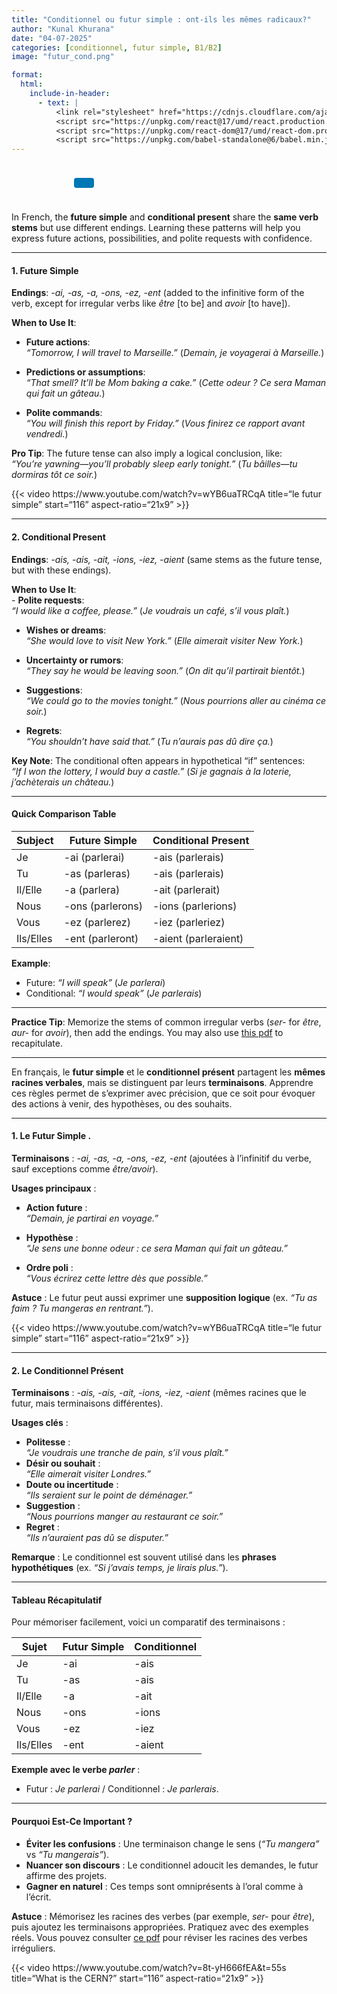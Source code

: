 ```yaml
---
title: "Conditionnel ou futur simple : ont-ils les mêmes radicaux?"
author: "Kunal Khurana"
date: "04-07-2025"
categories: [conditionnel, futur simple, B1/B2]
image: "futur_cond.png"

format:
  html:
    include-in-header:
      - text: |
          <link rel="stylesheet" href="https://cdnjs.cloudflare.com/ajax/libs/font-awesome/6.0.0/css/all.min.css">
          <script src="https://unpkg.com/react@17/umd/react.production.min.js"></script>
          <script src="https://unpkg.com/react-dom@17/umd/react-dom.production.min.js"></script>
          <script src="https://unpkg.com/babel-standalone@6/babel.min.js"></script>
---
```


::: {style="text-align: left; padding: 10px;"}
<a href="mailto:frenchwithkunal@gmail.com" target="_blank" style="margin: 0 10px; color: #000;"><i class="fas fa-envelope fa-lg"></i></a> <a href="https://www.instagram.com/frenchwithkunal" target="_blank" style="margin: 0 10px; color: #E1306C;"><i class="fab fa-instagram fa-lg"></i></a> <a href="https://frenchwithkunal.ca" target="_blank" style="margin: 0 10px; color: #0077b5;"><i class="fas fa-globe fa-lg"></i></a> <a href="https://whatsapp.com/channel/0029Vb57n2e7dmegpjYpyi3V" target="_blank" style="margin: 0 10px; color: #25D366;"><i class="fab fa-whatsapp fa-lg"></i></a> <button onclick="copyLink()" style="background-color: #0077b5; color: white; padding: 8px 16px; border: none; border-radius: 4px; cursor: pointer; margin-left: 10px;"> <i class="fas fa-copy"></i> </button> [Link copied!]{#copy-message style="margin-left: 10px; color: green; display: none;"}
:::

::: {#react-root}
:::

```{=html}
<script type="text/babel">
 const ProfilePage = () => {
  const { useState, useEffect } = React;
  const [redirectCounter, setRedirectCounter] = useState(4);
  const [isRedirecting, setIsRedirecting] = useState(false);

  const isFrench = document.documentElement.lang === "fr";

  const translations = {
    noAccess: isFrench 
      ? "Vous n'avez pas accès à cette page. Si vous pensez que vous avez accès, veuillez <a href='https://frenchwithkunal.ca/login.html'>vous connecter</a>."
      : "You don't have access to this page. If you think you have, kindly <a href='https://frenchwithkunal.ca/login.html'>login</a>.",
    subscribe: isFrench
      ? "Veuillez vous abonner pour obtenir l'accès."
      : "Please subscribe to gain access.",
    redirecting: isFrench
      ? `Redirection vers la page d'abonnement dans ${redirectCounter} secondes...`
      : `Redirecting to subscription page in ${redirectCounter} seconds...`
  };

  const refreshToken = async () => {
    const storedRefreshToken = localStorage.getItem("refreshToken");

    if (!storedRefreshToken) {
      window.location.href = "/login.html";
      return null;
    }

    try {
      const response = await fetch("https://frenchwithkunal-cdf6ea3f88ce.herokuapp.com/api/v1/auth/refresh-token", {
        method: "POST",
        headers: {
          "Content-Type": "application/json",
        },
        body: JSON.stringify({ refreshToken: storedRefreshToken }),
      });

      if (!response.ok) {
        localStorage.removeItem("accessToken");
        localStorage.removeItem("refreshToken");
        window.location.href = "/login.html";
        return null;
      }

      const data = await response.json();
      localStorage.setItem("accessToken", data.accessToken);
      return data.accessToken;
    } catch (error) {
      localStorage.removeItem("accessToken");
      localStorage.removeItem("refreshToken");
      window.location.href = "/login.html";
      return null;
    }
  };

  const fetchWithAuth = async (url, options = {}) => {
    let accessToken = localStorage.getItem("accessToken");

    options.headers = {
      ...options.headers,
      Authorization: `Bearer ${accessToken}`,
      "Content-Type": "application/json",
    };

    let response = await fetch(url, options);

    if (response.status === 401) {
      console.log("Access token expired, attempting to refresh...");

      // Refresh token
      accessToken = await refreshToken();

      if (!accessToken) return null;

      options.headers.Authorization = `Bearer ${accessToken}`;
      response = await fetch(url, options);
    }

    return response.json();
  };

  const showNoAccessMessage = () => {
    setIsRedirecting(true);
    
    const noAccessMessage = `
      <div style="text-align: center; padding: 20px;">
        <h2>${translations.noAccess}</h2>
        <p>${translations.subscribe}</p>
        <p>${translations.redirecting}</p>
      </div>
    `;
    document.body.innerHTML = noAccessMessage;
    
    // Start countdown and redirect
    const redirectInterval = setInterval(() => {
      setRedirectCounter((prev) => {
        const newCounter = prev - 1;
        if (newCounter <= 0) {
          clearInterval(redirectInterval);
          window.location.href = "https://frenchwithkunal.ca/payment.html";
        }
        
        // Update the countdown text
        const countdownElement = document.querySelector('p:last-child');
        if (countdownElement) {
          countdownElement.textContent = isFrench
            ? `Redirection vers la page d'abonnement dans ${newCounter} secondes...`
            : `Redirecting to subscription page in ${newCounter} seconds...`;
        }
        
        return newCounter;
      });
    }, 1000);
  };

  useEffect(() => {
    const storedToken = localStorage.getItem('accessToken');

    if(!storedToken) {
      showNoAccessMessage();
    } else {
      const fetchData = async() => {
        const data = await fetchWithAuth("https://frenchwithkunal-cdf6ea3f88ce.herokuapp.com/api/v1/auth/me", {
          method: "POST",
        });

        if (data && data.data && data.data.hasAccess) {
          console.log(data);
        } else {
          showNoAccessMessage();
        }
      };
      fetchData();
    }
  }, []);

  return (
    <div></div>
  );
};

ReactDOM.render(
  <ProfilePage />,
  document.getElementById('react-root')
);
 </script>
```

::: {.content-visible when-profile="english"}
In French, the **future simple** and **conditional present** share the **same verb stems** but use different endings. Learning these patterns will help you express future actions, possibilities, and polite requests with confidence.

------------------------------------------------------------------------

#### **1. Future Simple**

**Endings**: *-ai, -as, -a, -ons, -ez, -ent* (added to the infinitive form of the verb, except for irregular verbs like *être* \[to be\] and *avoir* \[to have\]).

**When to Use It**:

-   **Future actions**:\
    *"Tomorrow, I will travel to Marseille."* (*Demain, je voyagerai à Marseille.*)

-   **Predictions or assumptions**:\
    *"That smell? It’ll be Mom baking a cake."* (*Cette odeur ? Ce sera Maman qui fait un gâteau.*)

-   **Polite commands**:\
    *"You will finish this report by Friday."* (*Vous finirez ce rapport avant vendredi.*)

**Pro Tip**: The future tense can also imply a logical conclusion, like:\
*"You’re yawning—you’ll probably sleep early tonight."* (*Tu bâilles—tu dormiras tôt ce soir.*)

{{< video https://www.youtube.com/watch?v=wYB6uaTRCqA
    title="le futur simple"
    start="116"
    aspect-ratio="21x9" 
>}}

------------------------------------------------------------------------

#### **2. Conditional Present**

**Endings**: *-ais, -ais, -ait, -ions, -iez, -aient* (same stems as the future tense, but with these endings).

**When to Use It**:\
- **Polite requests**:\
*"I would like a coffee, please."* (*Je voudrais un café, s’il vous plaît.*)

-   **Wishes or dreams**:\
    *"She would love to visit New York."* (*Elle aimerait visiter New York.*)

-   **Uncertainty or rumors**:\
    *"They say he would be leaving soon."* (*On dit qu’il partirait bientôt.*)

-   **Suggestions**:\
    *"We could go to the movies tonight."* (*Nous pourrions aller au cinéma ce soir.*)

-   **Regrets**:\
    *"You shouldn’t have said that."* (*Tu n’aurais pas dû dire ça.*)

**Key Note**: The conditional often appears in hypothetical "if" sentences:\
*"If I won the lottery, I would buy a castle."* (*Si je gagnais à la loterie, j’achèterais un château.*)

------------------------------------------------------------------------

#### **Quick Comparison Table**

| Subject   | Future Simple    | Conditional Present  |
|-----------|------------------|----------------------|
| Je        | -ai (parlerai)   | -ais (parlerais)     |
| Tu        | -as (parleras)   | -ais (parlerais)     |
| Il/Elle   | -a (parlera)     | -ait (parlerait)     |
| Nous      | -ons (parlerons) | -ions (parlerions)   |
| Vous      | -ez (parlerez)   | -iez (parleriez)     |
| Ils/Elles | -ent (parleront) | -aient (parleraient) |

**Example**:

-   Future: *"I will speak"* (*Je parlerai*)\
-   Conditional: *"I would speak"* (*Je parlerais*)

------------------------------------------------------------------------

**Practice Tip**: Memorize the stems of common irregular verbs (*ser-* for *être*, *aur-* for *avoir*), then add the endings. You may also use [this pdf](https://drive.google.com/file/d/1plvF5n2K3BfT9oW9LshlCZQrnU4EEAaZ/view?usp=drive_link) to recapitulate.

------------------------------------------------------------------------
:::

::: {.content-visible when-profile="french"}
En français, le **futur simple** et le **conditionnel présent** partagent les **mêmes racines verbales**, mais se distinguent par leurs **terminaisons**. Apprendre ces règles permet de s’exprimer avec précision, que ce soit pour évoquer des actions à venir, des hypothèses, ou des souhaits.

------------------------------------------------------------------------

#### **1. Le Futur Simple** .

**Terminaisons** : *-ai, -as, -a, -ons, -ez, -ent* (ajoutées à l’infinitif du verbe, sauf exceptions comme *être/avoir*).

**Usages principaux** :

-   **Action future** :\
    *"Demain, je partirai en voyage."*

-   **Hypothèse** :\
    *"Je sens une bonne odeur : ce sera Maman qui fait un gâteau."*

-   **Ordre poli** :\
    *"Vous écrirez cette lettre dès que possible."*

**Astuce** : Le futur peut aussi exprimer une **supposition logique** (ex. *"Tu as faim ? Tu mangeras en rentrant."*).


{{< video https://www.youtube.com/watch?v=wYB6uaTRCqA
    title="le futur simple"
    start="116"
    aspect-ratio="21x9" 
>}}

------------------------------------------------------------------------

#### **2. Le Conditionnel Présent**

**Terminaisons** : *-ais, -ais, -ait, -ions, -iez, -aient* (mêmes racines que le futur, mais terminaisons différentes).

**Usages clés** :

-   **Politesse** :\
    *"Je voudrais une tranche de pain, s’il vous plaît."*\
-   **Désir ou souhait** :\
    *"Elle aimerait visiter Londres."*\
-   **Doute ou incertitude** :\
    *"Ils seraient sur le point de déménager."*\
-   **Suggestion** :\
    *"Nous pourrions manger au restaurant ce soir."*\
-   **Regret** :\
    *"Ils n’auraient pas dû se disputer."*

**Remarque** : Le conditionnel est souvent utilisé dans les **phrases hypothétiques** (ex. *"Si j’avais temps, je lirais plus."*).

------------------------------------------------------------------------

#### **Tableau Récapitulatif**

Pour mémoriser facilement, voici un comparatif des terminaisons :

| Sujet     | Futur Simple | Conditionnel |
|-----------|--------------|--------------|
| Je        | -ai          | -ais         |
| Tu        | -as          | -ais         |
| Il/Elle   | -a           | -ait         |
| Nous      | -ons         | -ions        |
| Vous      | -ez          | -iez         |
| Ils/Elles | -ent         | -aient       |

**Exemple avec le verbe *parler*** :

-   Futur : *Je parlerai* / Conditionnel : *Je parlerais*.

------------------------------------------------------------------------

#### **Pourquoi Est-Ce Important ?**

-   **Éviter les confusions** : Une terminaison change le sens (*"Tu mangera"* vs *"Tu mangerais"*).\
-   **Nuancer son discours** : Le conditionnel adoucit les demandes, le futur affirme des projets.\
-   **Gagner en naturel** : Ces temps sont omniprésents à l’oral comme à l’écrit.

**Astuce** : Mémorisez les racines des verbes (par exemple, *ser-* pour *être*), puis ajoutez les terminaisons appropriées. Pratiquez avec des exemples réels. Vous pouvez consulter [ce pdf](https://drive.google.com/file/d/1plvF5n2K3BfT9oW9LshlCZQrnU4EEAaZ/view?usp=drive_link) pour réviser les racines des verbes irréguliers.

:::


{{< video https://www.youtube.com/watch?v=8t-yH666fEA&t=55s
    title="What is the CERN?"
    start="116"
    aspect-ratio="21x9" 
>}}